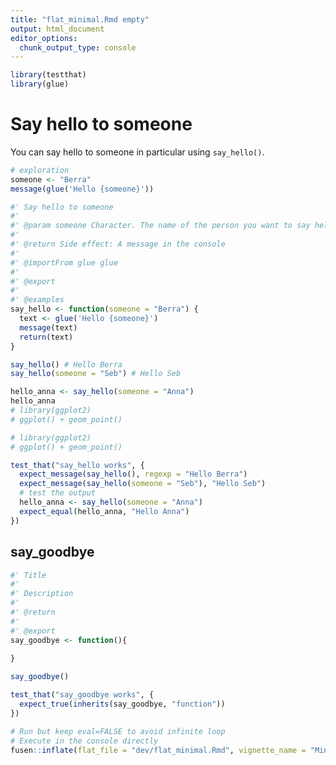 ```yaml
---
title: "flat_minimal.Rmd empty"
output: html_document
editor_options: 
  chunk_output_type: console
---
```


```r
library(testthat)
library(glue)
```

<!--
 You need to run the 'description' chunk in the '0-dev_history.Rmd' file before continuing your code there.
-->

# Say hello to someone

You can say hello to someone in particular using `say_hello()`.

```r
# exploration
someone <- "Berra"
message(glue('Hello {someone}'))
```


```r
#' Say hello to someone
#'
#' @param someone Character. The name of the person you want to say hello to
#'
#' @return Side effect: A message in the console
#' 
#' @importFrom glue glue
#' 
#' @export
#'
#' @examples
say_hello <- function(someone = "Berra") {
  text <- glue('Hello {someone}')
  message(text)
  return(text)
}
```

```r
say_hello() # Hello Berra
say_hello(someone = "Seb") # Hello Seb

hello_anna <- say_hello(someone = "Anna") 
hello_anna
# library(ggplot2)
# ggplot() + geom_point()
```

```r
# library(ggplot2)
# ggplot() + geom_point()

test_that("say_hello works", {
  expect_message(say_hello(), regexp = "Hello Berra")
  expect_message(say_hello(someone = "Seb"), "Hello Seb")
  # test the output
  hello_anna <- say_hello(someone = "Anna") 
  expect_equal(hello_anna, "Hello Anna")
})
```

## say_goodbye
    
```r
#' Title
#' 
#' Description
#' 
#' @return
#' 
#' @export
say_goodbye <- function(){
    
}
```
  
```r
say_goodbye()
```
  
```r
test_that("say_goodbye works", {
  expect_true(inherits(say_goodbye, "function")) 
})
```
  

```r
# Run but keep eval=FALSE to avoid infinite loop
# Execute in the console directly
fusen::inflate(flat_file = "dev/flat_minimal.Rmd", vignette_name = "Minimal", check = FALSE)
```
